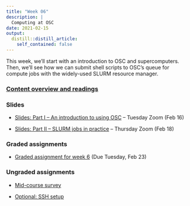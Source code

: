 ```yaml
---
title: "Week 06"
description: |
  Computing at OSC
date: 2021-02-15
output:
  distill::distill_article:
    self_contained: false
---
```


This week, we'll start with an introduction to OSC and supercomputers.
Then, we'll see how we can submit shell scripts to OSC's queue for compute jobs
with the widely-used SLURM resource manager.

### [Content overview and readings](../../w06_readings.html)

### Slides

- [Slides: Part I -- An introduction to using OSC](slides/06-1_OSC.html) -- Tuesday Zoom (Feb 16)

- [Slides: Part II -- SLURM jobs in practice](slides/06-2_SLURM.html) -- Thursday Zoom (Feb 18)

### Graded assignments

- [Graded assignment for week 6](../../w06_GA_scripts.html) (Due Tuesday, Feb 23)

### Ungraded assignments

- [Mid-course survey](https://forms.gle/QBRKeLb9jN7xiGYw6)

- [Optional: SSH setup](../../w06_UA_ssh.html)
